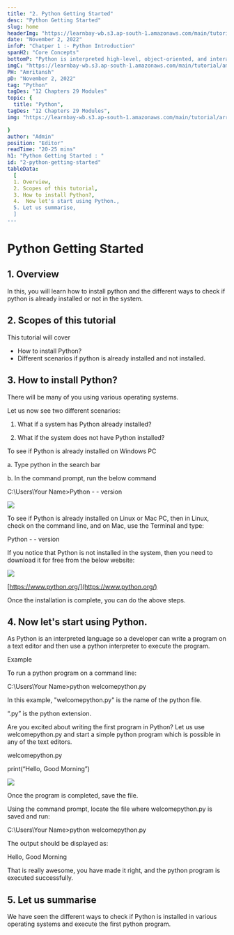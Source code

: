 ```yaml
---
title: "2. Python Getting Started"
desc: "Python Getting Started"
slug: home
headerImg: "https://learnbay-wb.s3.ap-south-1.amazonaws.com/main/tutorial/Python+Header.png"
date: "November 2, 2022"
infoP: "Chatper 1 :- Python Introduction"
spanH2: "Core Concepts"
bottomP: "Python is interpreted high-level, object-oriented, and interactive programming language. It is so flexible that it is utilized in all technical fields, namely Artificial Intelligence, Machine learning, Data Science, Scientific Calculation, Web Development, etc. "
imgC: "https://learnbay-wb.s3.ap-south-1.amazonaws.com/main/tutorial/amritansh.png"
PH: "Amritansh"
pD: "November 2, 2022"
tag: "Python"
tagDes: "12 Chapters 29 Modules"
topic: {
  title: "Python",
tagDes: "12 Chapters 29 Modules",
img: "https://learnbay-wb.s3.ap-south-1.amazonaws.com/main/tutorial/arrow.png"

}
author: "Admin"
position: "Editor"
readTime: "20-25 mins"
h1: "Python Getting Started : "
id: "2-python-getting-started"
tableData:
  [
  1. Overview, 
  2. Scopes of this tutorial,  
  3. How to install Python?,  
  4.  Now let's start using Python.,  
  5. Let us summarise,  
  ]
---
```




# Python Getting Started


## 1. Overview

In this, you will learn how to install python and the different ways to check if python is already installed or not in the system.


## 2. Scopes of this tutorial

This tutorial will cover



* How to install Python?
* Different scenarios if python is already installed and not installed.


## 3. How to install Python?

There will be many of you using various operating systems.

Let us now see two different scenarios:


1. What if a system has Python already installed?


2. What if the system does not have Python installed?

 

To see if Python is already installed on Windows PC


a.	Type python in the search bar


b.	In the command prompt, run the below command

 

C:\Users\Your Name>Python - - version


 <img src="https://learnbay-wb.s3.ap-south-1.amazonaws.com/main/tutorial/python/Picture1.png"></img>


To see if Python is already installed on Linux or Mac PC, then in Linux, check on the command line, and on Mac, use the Terminal and type:
 

Python - - version


If you notice that Python is not installed in the system, then you need to download it for free from the below website:

 

 <img src="https://learnbay-wb.s3.ap-south-1.amazonaws.com/main/tutorial/python/Picture2.png"></img>

[https://www.python.org/](https://www.python.org/)

Once the installation is complete, you can do the above steps.

 


## 4. Now let's start using Python.

As Python is an interpreted language so a developer can write a program on a text editor and then use a python interpreter to execute the program.

 

Example

To run a python program on a command line:

 

C:\Users\Your Name>python welcomepython.py

 

In this example, "welcomepython.py" is the name of the python file.

“.py” is the python extension.

 

Are you excited about writing the first program in Python? Let us use welcomepython.py and start a simple python program which is possible in any of the text editors.

 

welcomepython.py

print(“Hello, Good Morning”)


<img src="https://learnbay-wb.s3.ap-south-1.amazonaws.com/main/tutorial/python/Picture3.png"></img>


Once the program is completed, save the file.

Using the command prompt, locate the file where welcomepython.py is saved and run:

 

C:\Users\Your Name>python welcomepython.py

 

The output should be displayed as:

 

Hello, Good Morning

 

That is really awesome, you have made it right, and the python program is executed successfully.

 


## 5. Let us summarise

We have seen the different ways to check if Python is installed in various operating systems and execute the first python program.




